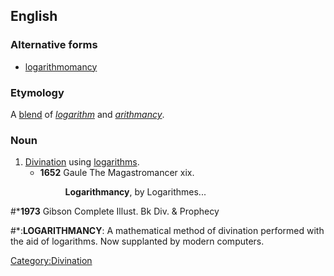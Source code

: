 ==English==

===Alternative forms===
*[[logarithmomancy]]

===Etymology===
A [[blend]] of ''[[logarithm]]'' and ''[[arithmancy]]''.

===Noun===
{{en-noun|-}}

# [[divination|Divination]] using [[logarithm]]s.
#*'''1652''' Gaule The Magastromancer xix.
#*:'''Logarithmancy''', by Logarithmes...

#*'''1973''' Gibson Complete Illust. Bk Div. & Prophecy
#*:'''LOGARITHMANCY''': A mathematical method of divination performed with the aid of logarithms. Now supplanted by modern computers.

[[Category:Divination]]